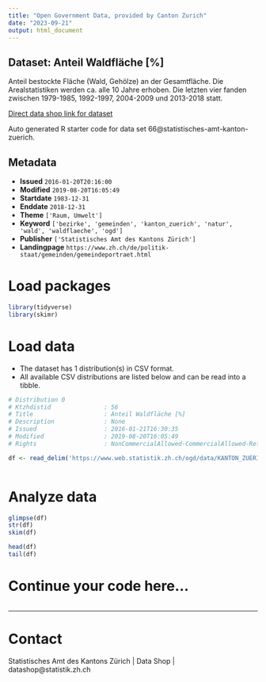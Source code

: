 ```yaml
---
title: "Open Government Data, provided by Canton Zurich"
date: "2023-09-21"
output: html_document
---
```


## Dataset: Anteil Waldfläche [%]

Anteil bestockte Fläche (Wald, Gehölze) an der Gesamtfläche. Die Arealstatistiken werden ca. alle 10 Jahre erhoben. Die letzten vier fanden zwischen 1979-1985, 1992-1997, 2004-2009 und 2013-2018 statt.

[Direct data shop link for dataset](https://www.zh.ch/de/politik-staat/opendata.zhweb-noredirect.zhweb-cache.html#/datasets/66@statistisches-amt-kanton-zuerich)

Auto generated R starter code for data set 66@statistisches-amt-kanton-zuerich.

## Metadata

- **Issued** `2016-01-20T20:16:00`
- **Modified** `2019-08-20T16:05:49`
- **Startdate** `1983-12-31`
- **Enddate** `2018-12-31`
- **Theme** `['Raum, Umwelt']`
- **Keyword** `['bezirke', 'gemeinden', 'kanton_zuerich', 'natur', 'wald', 'waldflaeche', 'ogd']`
- **Publisher** `['Statistisches Amt des Kantons Zürich']`
- **Landingpage** `https://www.zh.ch/de/politik-staat/gemeinden/gemeindeportraet.html`


# Load packages

```r

library(tidyverse)
library(skimr)

```

# Load data

-   The dataset has 1 distribution(s) in CSV format.
-   All available CSV distributions are listed below and can be read into a tibble.

```r

# Distribution 0
# Ktzhdistid               : 56
# Title                    : Anteil Waldfläche [%]
# Description              : None
# Issued                   : 2016-01-21T16:30:35
# Modified                 : 2019-08-20T16:05:49
# Rights                   : NonCommercialAllowed-CommercialAllowed-ReferenceRequired

df <- read_delim('https://www.web.statistik.zh.ch/ogd/data/KANTON_ZUERICH_184.csv')



```

# Analyze data

```r

glimpse(df)
str(df)
skim(df)

head(df)
tail(df)

```

# Continue your code here...

```r

```

------------------------------------------------------------------------

# Contact

Statistisches Amt des Kantons Zürich | Data Shop | datashop@statistik.zh.ch
